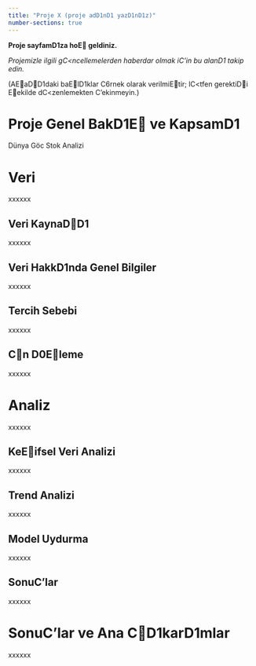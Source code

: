 ---
title: "Proje X (proje adD1nD1 yazD1nD1z)"
number-sections: true
---

**Proje sayfamD1za hoE geldiniz.**

*Projemizle ilgili gC<ncellemelerden haberdar olmak iC'in bu alanD1 takip edin.*

(AEaDD1daki baElD1klar C6rnek olarak verilmiEtir; lC<tfen gerektiDi Eekilde dC<zenlemekten C'ekinmeyin.)

# Proje Genel BakD1E ve KapsamD1

Dünya Göc Stok Analizi

# Veri

xxxxxx

## Veri KaynaDD1

xxxxxx

## Veri HakkD1nda Genel Bilgiler

xxxxxx

## Tercih Sebebi

xxxxxx

## Cn D0Eleme

xxxxxx

# Analiz

xxxxxx

## KeEifsel Veri Analizi

xxxxxx

## Trend Analizi

xxxxxx

## Model Uydurma

xxxxxx

## SonuC'lar

xxxxxx

# SonuC'lar ve Ana CD1karD1mlar

xxxxxx
